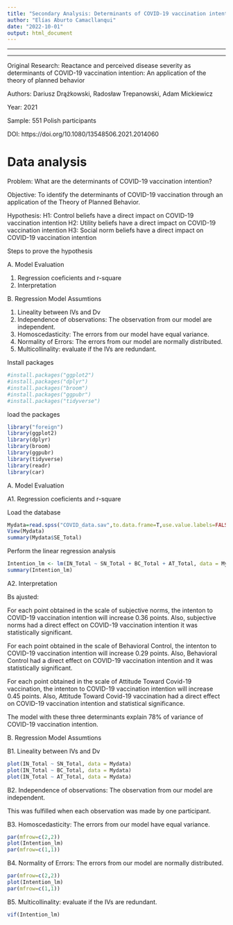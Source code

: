 ```yaml
---
title: "Secondary Analysis: Determinants of COVID-19 vaccination intention using multiple regression analysis"
author: "Elías Aburto Camacllanqui"
date: "2022-10-01"
output: html_document
---
```


------------------------------------------------------------------------

---
Original Research: Reactance and perceived disease severity as determinants of COVID-19 vaccination intention: An application of the theory of planned behavior

Authors: Dariusz Drążkowski, Radosław Trepanowski, Adam Mickiewicz

Year: 2021

Sample: 551 Polish participants

DOI: https://doi.org/10.1080/13548506.2021.2014060

# Data analysis
Problem: What are the determinants of COVID-19 vaccination intention?

Objective:
To identify the determinants of COVID-19 vaccination through an application of the Theory of Planned Behavior.

Hypothesis:
H1: Control beliefs have a direct impact on COVID-19 vaccination intention
H2: Utility beliefs have a direct impact on COVID-19 vaccination intention
H3: Social norm beliefs have a direct impact on COVID-19 vaccination intention


Steps to prove the hypothesis

A. Model Evaluation

1. Regression coeficients and r-square
2. Interpretation

B. Regression Model Assumtions

1. Lineality between IVs and Dv
2. Independence of observations: The observation from our model are independent.
3. Homoscedasticity: The errors from our model have equal variance.
4. Normality of Errors: The errors from our model are normally distributed.
5. Multicollinality: evaluate if the IVs are redundant.



Install packages

```r
#install.packages("ggplot2")
#install.packages("dplyr")
#install.packages("broom")
#install.packages("ggpubr")
#install.packages("tidyverse")
```

load the packages

```r
library("foreign")
library(ggplot2)
library(dplyr)
library(broom)
library(ggpubr)
library(tidyverse)
library(readr)
library(car)
```

A. Model Evaluation

A1. Regression coeficients and r-square

Load the database

```r
Mydata=read.spss("COVID_data.sav",to.data.frame=T,use.value.labels=FALSE)
View(Mydata)
summary(Mydata$SE_Total)
```

Perform the linear regression analysis


```r
Intention_lm <- lm(IN_Total ~ SN_Total + BC_Total + AT_Total, data = Mydata)
summary(Intention_lm)
```

A2. Interpretation

Bs ajusted: 

For each point obtained in the scale of subjective norms,
the intenton to COVID-19 vaccination intention will increase 0.36 points.
Also, subjective norms had a direct effect on COVID-19 vaccination intention it was statistically significant.

For each point obtained in the scale of Behavioral Control,
the intenton to COVID-19 vaccination intention will increase 0.29 points.
Also, Behavioral Control had a direct effect on COVID-19 vaccination intention and it was statistically significant.


For each point obtained in the scale of Attitude Toward Covid-19 vaccination,
the intenton to COVID-19 vaccination intention will increase 0.45 points.
Also, Attitude Toward Covid-19 vaccination had a direct effect on COVID-19 vaccination intention 
and statistical significance.

The model with these three determinants explain 78% of variance of COVID-19 vaccination intention.


B. Regression Model Assumtions

B1. Lineality between IVs and Dv

```r
plot(IN_Total ~ SN_Total, data = Mydata)
plot(IN_Total ~ BC_Total, data = Mydata)
plot(IN_Total ~ AT_Total, data = Mydata)
```

B2. Independence of observations: The observation from our model are independent.

This was fulfilled when each observation was made by one participant.


B3. Homoscedasticity: The errors from our model have equal variance.

```r
par(mfrow=c(2,2))
plot(Intention_lm)
par(mfrow=c(1,1))
```

B4. Normality of Errors: The errors from our model are normally distributed.

```r
par(mfrow=c(2,2))
plot(Intention_lm)
par(mfrow=c(1,1))
```

B5. Multicollinality: evaluate if the IVs are redundant.

```r
vif(Intention_lm)
```




